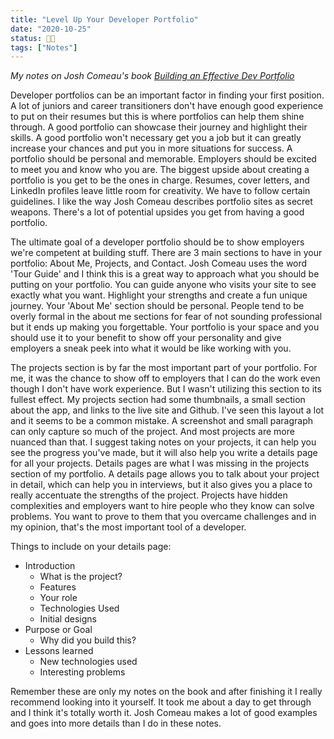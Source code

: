 ```yaml
---
title: "Level Up Your Developer Portfolio"
date: "2020-10-25"
status: 👩‍🌾
tags: ["Notes"]
---
```


_My notes on Josh Comeau's book [Building an Effective Dev Portfolio](https://joshwcomeau.com/effective-portfolio/)_

Developer portfolios can be an important factor in finding your first position. A lot of juniors and career transitioners don't have enough good experience to put on their resumes but this is where portfolios can help them shine through. A good portfolio can showcase their journey and highlight their skills. A good portfolio won't necessary get you a job but it can greatly increase your chances and put you in more situations for success. A portfolio should be personal and memorable. Employers should be excited to meet you and know who you are. The biggest upside about creating a portfolio is you get to be the ones in charge. Resumes, cover letters, and LinkedIn profiles leave little room for creativity. We have to follow certain guidelines. I like the way Josh Comeau describes portfolio sites as secret weapons. There's a lot of potential upsides you get from having a good portfolio.

The ultimate goal of a developer portfolio should be to show employers we're competent at building stuff. There are 3 main sections to have in your portfolio: About Me, Projects, and Contact. Josh Comeau uses the word 'Tour Guide' and I think this is a great way to approach what you should be putting on your portfolio. You can guide anyone who visits your site to see exactly what you want. Highlight your strengths and create a fun unique journey. Your 'About Me' section should be personal. People tend to be overly formal in the about me sections for fear of not sounding professional but it ends up making you forgettable. Your portfolio is your space and you should use it to your benefit to show off your personality and give employers a sneak peek into what it would be like working with you.

The projects section is by far the most important part of your portfolio. For me, it was the chance to show off to employers that I can do the work even though I don't have work experience. But I wasn't utilizing this section to its fullest effect. My projects section had some thumbnails, a small section about the app, and links to the live site and Github. I've seen this layout a lot and it seems to be a common mistake. A screenshot and small paragraph can only capture so much of the project. And most projects are more nuanced than that. I suggest taking notes on your projects, it can help you see the progress you've made, but it will also help you write a details page for all your projects. Details pages are what I was missing in the projects section of my portfolio. A details page allows you to talk about your project in detail, which can help you in interviews, but it also gives you a place to really accentuate the strengths of the project. Projects have hidden complexities and employers want to hire people who they know can solve problems. You want to prove to them that you overcame challenges and in my opinion, that's the most important tool of a developer.

Things to include on your details page:

- Introduction
  - What is the project?
  - Features
  - Your role
  - Technologies Used
  - Initial designs
- Purpose or Goal
  - Why did you build this?
- Lessons learned
  - New technologies used
  - Interesting problems

Remember these are only my notes on the book and after finishing it I really recommend looking into it yourself. It took me about a day to get through and I think it's totally worth it. Josh Comeau makes a lot of good examples and goes into more details than I do in these notes.
